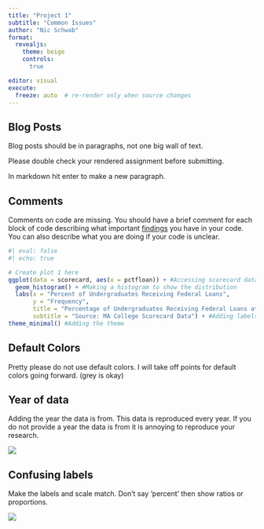 ```yaml
---
title: "Project 1"
subtitle: "Common Issues"
author: "Nic Schwab"
format: 
  revealjs:
    theme: beige
    controls: 
      true

editor: visual
execute:
  freeze: auto  # re-render only when source changes
---
```


## Blog Posts

Blog posts should be in paragraphs, not one big wall of text.

Please double check your rendered assignment before submitting.

In markdown hit enter to make a new paragraph.

## Comments

Comments on code are missing. You should have a brief comment for each block of code describing what important [findings](https://style.tidyverse.org/syntax.html#comments) you have in your code. You can also describe what you are doing if your code is unclear.

```r
#| eval: false
#| echo: true

# Create plot 1 here
ggplot(data = scorecard, aes(x = pctfloan)) + #Accessing scorecard data, setting 'pctfloan' as the X-axis variable
  geom_histogram() + #Making a histogram to show the distribution
  labs(x = "Percent of Undergraduates Receiving Federal Loans",
       y = "Frequency",
       title = "Percentage of Undergraduates Receiving Federal Loans at Massachusetts Institutions",
       subtitle = "Source: MA College Scorecard Data") + #Adding labels and the data source to the plot
theme_minimal() #Adding the theme
```

## Default Colors

Pretty please do not use default colors. I will take off points for default colors going forward. (grey is okay)

## Year of data

Adding the year the data is from. This data is reproduced every year. If you do not provide a year the data is from it is annoying to reproduce your research.

![](images/Screenshot%202025-03-24%20at%209.11.18%20AM.png)

## Confusing labels

Make the labels and scale match. Don't say 'percent' then show ratios or proportions.

![](images/Screenshot%202025-03-24%20at%209.08.08%20AM.png)
